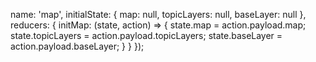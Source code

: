 
  name: 'map',
  initialState: {
    map: null,
    topicLayers: null,
    baseLayer: null
  },
  reducers: {
    initMap: (state, action) => {
      state.map = action.payload.map;
      state.topicLayers = action.payload.topicLayers;
      state.baseLayer = action.payload.baseLayer;
    }
  }
});



